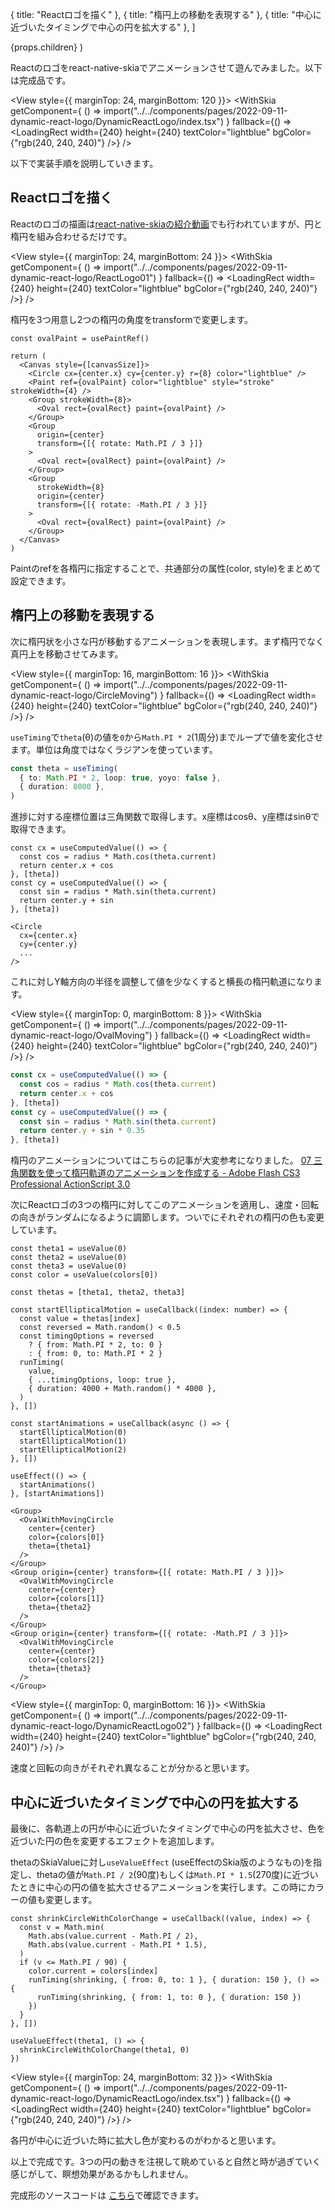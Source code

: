 

  { title: "Reactロゴを描く" },
  { title: "楕円上の移動を表現する" },
  { title: "中心に近づいたタイミングで中心の円を拡大する" },
]

  <PostLayout headlines={headlines} meta={meta}>
    {props.children}
  </PostLayout>
)


Reactのロゴをreact-native-skiaでアニメーションさせて遊んでみました。以下は完成品です。

<View style={{ marginTop: 24, marginBottom: 120 }}>
  <WithSkia
    getComponent={
      () => import("../../components/pages/2022-09-11-dynamic-react-logo/DynamicReactLogo/index.tsx")
    }
    fallback={() => <LoadingRect width={240} height={240} textColor="lightblue" bgColor={"rgb(240, 240, 240)"} />}
  />
</View>

以下で実装手順を説明していきます。




## Reactロゴを描く

Reactのロゴの描画は[react-native-skiaの紹介動画](https://youtu.be/EHxEX78alZE)でも行われていますが、円と楕円を組み合わせるだけです。


<View style={{ marginTop: 24, marginBottom: 24 }}>
  <WithSkia
    getComponent={
      () => import("../../components/pages/2022-09-11-dynamic-react-logo/ReactLogo01")
    }
    fallback={() => <LoadingRect width={240} height={240} textColor="lightblue" bgColor={"rgb(240, 240, 240)"} />}
  />
</View>

楕円を3つ用意し2つの楕円の角度をtransformで変更します。

```tsx
const ovalPaint = usePaintRef()

return (
  <Canvas style={[canvasSize]}>
    <Circle cx={center.x} cy={center.y} r={8} color="lightblue" />
    <Paint ref={ovalPaint} color="lightblue" style="stroke" strokeWidth={4} />
    <Group strokeWidth={8}>
      <Oval rect={ovalRect} paint={ovalPaint} />
    </Group>
    <Group
      origin={center}
      transform={[{ rotate: Math.PI / 3 }]}
    >
      <Oval rect={ovalRect} paint={ovalPaint} />
    </Group>
    <Group
      strokeWidth={8}
      origin={center}
      transform={[{ rotate: -Math.PI / 3 }]}
    >
      <Oval rect={ovalRect} paint={ovalPaint} />
    </Group>
  </Canvas>
)
```

Paintのrefを各楕円に指定することで、共通部分の属性(color, style)をまとめて設定できます。



## 楕円上の移動を表現する

次に楕円状を小さな円が移動するアニメーションを表現します。まず楕円でなく真円上を移動させてみます。

<View style={{ marginTop: 16, marginBottom: 16 }}>
  <WithSkia
    getComponent={
      () => import("../../components/pages/2022-09-11-dynamic-react-logo/CircleMoving")
    }
    fallback={() => <LoadingRect width={240} height={240} textColor="lightblue" bgColor={"rgb(240, 240, 240)"} />}
  />
</View>

`useTiming`で`theta`(θ)の値を`0`から`Math.PI * 2`(1周分)までループで値を変化させます。単位は角度ではなくラジアンを使っています。

```ts
const theta = useTiming(
  { to: Math.PI * 2, loop: true, yoyo: false },
  { duration: 8000 },
)
```



進捗に対する座標位置は三角関数で取得します。x座標はcosθ、y座標はsinθで取得できます。

```tsx
const cx = useComputedValue(() => {
  const cos = radius * Math.cos(theta.current)
  return center.x + cos
}, [theta])
const cy = useComputedValue(() => {
  const sin = radius * Math.sin(theta.current)
  return center.y + sin
}, [theta])

<Circle
  cx={center.x}
  cy={center.y}
  ...
/>
```

これに対しY軸方向の半径を調整して値を少なくすると横長の楕円軌道になります。

<View style={{ marginTop: 0, marginBottom: 8 }}>
  <WithSkia
    getComponent={
      () => import("../../components/pages/2022-09-11-dynamic-react-logo/OvalMoving")
    }
    fallback={() => <LoadingRect width={240} height={240} textColor="lightblue" bgColor={"rgb(240, 240, 240)"} />}
  />
</View>

```ts
const cx = useComputedValue(() => {
  const cos = radius * Math.cos(theta.current)
  return center.x + cos
}, [theta])
const cy = useComputedValue(() => {
  const sin = radius * Math.sin(theta.current)
  return center.y + sin * 0.35
}, [theta])
```

楕円のアニメーションについてはこちらの記事が大変参考になりました。
[07 三角関数を使って楕円軌道のアニメーションを作成する - Adobe Flash CS3 Professional ActionScript 3.0](http://www.fumiononaka.com/Drafts/ActionScript30/ActionScript30_07.html#07-03)


次にReactロゴの3つの楕円に対してこのアニメーションを適用し、速度・回転の向きがランダムになるように調節します。ついでにそれぞれの楕円の色も変更しています。

```tsx
const theta1 = useValue(0)
const theta2 = useValue(0)
const theta3 = useValue(0)
const color = useValue(colors[0])

const thetas = [theta1, theta2, theta3]

const startEllipticalMotion = useCallback((index: number) => {
  const value = thetas[index]
  const reversed = Math.random() < 0.5
  const timingOptions = reversed
    ? { from: Math.PI * 2, to: 0 }
    : { from: 0, to: Math.PI * 2 }
  runTiming(
    value,
    { ...timingOptions, loop: true },
    { duration: 4000 + Math.random() * 4000 },
  )
}, [])

const startAnimations = useCallback(async () => {
  startEllipticalMotion(0)
  startEllipticalMotion(1)
  startEllipticalMotion(2)
}, [])

useEffect(() => {
  startAnimations()
}, [startAnimations])

<Group>
  <OvalWithMovingCircle
    center={center}
    color={colors[0]}
    theta={theta1}
  />
</Group>
<Group origin={center} transform={[{ rotate: Math.PI / 3 }]}>
  <OvalWithMovingCircle
    center={center}
    color={colors[1]}
    theta={theta2}
  />
</Group>
<Group origin={center} transform={[{ rotate: -Math.PI / 3 }]}>
  <OvalWithMovingCircle
    center={center}
    color={colors[2]}
    theta={theta3}
  />
</Group>
```


<View style={{ marginTop: 0, marginBottom: 16 }}>
  <WithSkia
    getComponent={
      () => import("../../components/pages/2022-09-11-dynamic-react-logo/DynamicReactLogo02")
    }
    fallback={() => <LoadingRect width={240} height={240} textColor="lightblue" bgColor={"rgb(240, 240, 240)"} />}
  />
</View>

速度と回転の向きがそれぞれ異なることが分かると思います。



## 中心に近づいたタイミングで中心の円を拡大する

最後に、各軌道上の円が中心に近づいたタイミングで中心の円を拡大させ、色を近づいた円の色を変更するエフェクトを追加します。

thetaのSkiaValueに対し`useValueEffect` (useEffectのSkia版のようなもの)を指定し、thetaの値が`Math.PI / 2`(90度)もしくは`Math.PI * 1.5`(270度)に近づいたときに中心の円の値を拡大させるアニメーションを実行します。この時にカラーの値も変更します。

```tsx
const shrinkCircleWithColorChange = useCallback((value, index) => {
  const v = Math.min(
    Math.abs(value.current - Math.PI / 2),
    Math.abs(value.current - Math.PI * 1.5),
  )
  if (v <= Math.PI / 90) {
    color.current = colors[index]
    runTiming(shrinking, { from: 0, to: 1 }, { duration: 150 }, () => {
      runTiming(shrinking, { from: 1, to: 0 }, { duration: 150 })
    })
  }
}, [])

useValueEffect(theta1, () => {
  shrinkCircleWithColorChange(theta1, 0)
})
```


<View style={{ marginTop: 24, marginBottom: 32 }}>
  <WithSkia
    getComponent={
      () => import("../../components/pages/2022-09-11-dynamic-react-logo/DynamicReactLogo/index.tsx")
    }
    fallback={() => <LoadingRect width={240} height={240} textColor="lightblue" bgColor={"rgb(240, 240, 240)"} />}
  />
</View>

各円が中心に近づいた時に拡大し色が変わるのがわかると思います。


以上で完成です。3つの円の動きを注視して眺めていると自然と時が過ぎていく感じがして、瞑想効果があるかもしれません。



完成形のソースコードは
[こちら](https://github.com/gaishimo/omoidasu-tech-blog/blob/main/components/pages/2022-09-11-dynamic-react-logo/DynamicReactLogo)で確認できます。


